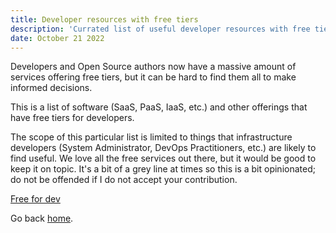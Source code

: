 ```yaml
---
title: Developer resources with free tiers
description: 'Currated list of useful developer resources with free tiers'
date: October 21 2022
---
```


Developers and Open Source authors now have a massive amount of services offering free tiers, but it can be hard to find them all to make informed decisions.

This is a list of software (SaaS, PaaS, IaaS, etc.) and other offerings that have free tiers for developers.

The scope of this particular list is limited to things that infrastructure developers (System Administrator, DevOps Practitioners, etc.) are likely to find useful. We love all the free services out there, but it would be good to keep it on topic. It's a bit of a grey line at times so this is a bit opinionated; do not be offended if I do not accept your contribution.

[Free for dev](https://github.com/ripienaar/free-for-dev)

Go back [home](/).
